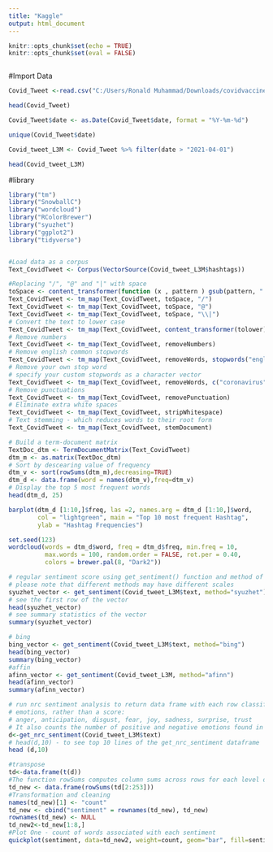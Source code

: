 ---
title: "Kaggle"
output: html_document
---

```{r setup, include=FALSE}
knitr::opts_chunk$set(echo = TRUE)
knitr::opts_chunk$set(eval = FALSE)
```

```{r}

```



#Import Data
```{r}
Covid_Tweet <-read.csv("C:/Users/Ronald Muhammad/Downloads/covidvaccine.csv")

head(Covid_Tweet)

Covid_Tweet$date <- as.Date(Covid_Tweet$date, format = "%Y-%m-%d")

unique(Covid_Tweet$date)

Covid_tweet_L3M <- Covid_Tweet %>% filter(date > "2021-04-01")

head(Covid_tweet_L3M)
```
#library
```{r}
library("tm")
library("SnowballC")
library("wordcloud")
library("RColorBrewer")
library("syuzhet")
library("ggplot2")
library("tidyverse")


#Load data as a corpus
Text_CovidTweet <- Corpus(VectorSource(Covid_tweet_L3M$hashtags))
```


```{r}
#Replacing "/", "@" and "|" with space
toSpace <- content_transformer(function (x , pattern ) gsub(pattern, " ", x))
Text_CovidTweet <- tm_map(Text_CovidTweet, toSpace, "/")
Text_CovidTweet <- tm_map(Text_CovidTweet, toSpace, "@")
Text_CovidTweet <- tm_map(Text_CovidTweet, toSpace, "\\|")
# Convert the text to lower case
Text_CovidTweet <- tm_map(Text_CovidTweet, content_transformer(tolower))
# Remove numbers
Text_CovidTweet <- tm_map(Text_CovidTweet, removeNumbers)
# Remove english common stopwords
Text_CovidTweet <- tm_map(Text_CovidTweet, removeWords, stopwords("english"))
# Remove your own stop word
# specify your custom stopwords as a character vector
Text_CovidTweet <- tm_map(Text_CovidTweet, removeWords, c("coronavirus", "moderna", "covidvaccin")) 
# Remove punctuations
Text_CovidTweet <- tm_map(Text_CovidTweet, removePunctuation)
# Eliminate extra white spaces
Text_CovidTweet <- tm_map(Text_CovidTweet, stripWhitespace)
# Text stemming - which reduces words to their root form
Text_CovidTweet <- tm_map(Text_CovidTweet, stemDocument)
```

```{r}

# Build a term-document matrix
TextDoc_dtm <- TermDocumentMatrix(Text_CovidTweet)
dtm_m <- as.matrix(TextDoc_dtm)
# Sort by descearing value of frequency
dtm_v <- sort(rowSums(dtm_m),decreasing=TRUE)
dtm_d <- data.frame(word = names(dtm_v),freq=dtm_v)
# Display the top 5 most frequent words
head(dtm_d, 25)
```
```{r}
barplot(dtm_d [1:10,]$freq, las =2, names.arg = dtm_d [1:10,]$word,
        col = "lightgreen", main = "Top 10 most frequent Hashtag",
        ylab = "Hashtag Frequencies")
```

```{r}
set.seed(123)
wordcloud(words = dtm_d$word, freq = dtm_d$freq, min.freq = 10, 
          max.words = 100, random.order = FALSE, rot.per = 0.40,
          colors = brewer.pal(8, "Dark2"))
```

```{r}
# regular sentiment score using get_sentiment() function and method of your choice
# please note that different methods may have different scales
syuzhet_vector <- get_sentiment(Covid_tweet_L3M$text, method="syuzhet")
# see the first row of the vector
head(syuzhet_vector)
# see summary statistics of the vector
summary(syuzhet_vector)

# bing
bing_vector <- get_sentiment(Covid_tweet_L3M$text, method="bing")
head(bing_vector)
summary(bing_vector)
#affin
afinn_vector <- get_sentiment(Covid_tweet_L3M, method="afinn")
head(afinn_vector)
summary(afinn_vector)
```

```{r}
# run nrc sentiment analysis to return data frame with each row classified as one of the following
# emotions, rather than a score: 
# anger, anticipation, disgust, fear, joy, sadness, surprise, trust 
# It also counts the number of positive and negative emotions found in each row
d<-get_nrc_sentiment(Covid_tweet_L3M$text)
# head(d,10) - to see top 10 lines of the get_nrc_sentiment dataframe
head (d,10)
```

```{r}
#transpose
td<-data.frame(t(d))
#The function rowSums computes column sums across rows for each level of a grouping variable.
td_new <- data.frame(rowSums(td[2:253]))
#Transformation and cleaning
names(td_new)[1] <- "count"
td_new <- cbind("sentiment" = rownames(td_new), td_new)
rownames(td_new) <- NULL
td_new2<-td_new[1:8,]
#Plot One - count of words associated with each sentiment
quickplot(sentiment, data=td_new2, weight=count, geom="bar", fill=sentiment, ylab="count")+ggtitle("Survey sentiments")

```

